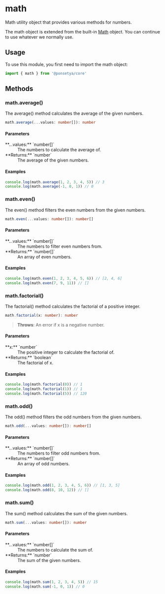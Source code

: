 
# <Badge const /> math

Math utility object that provides various methods for numbers.

The math object is extended from the built-in [Math](/glossary#math) object. You can continue to use whatever we normally use.

## Usage

To use this module, you first need to import the math object:

```ts copy
import { math } from '@ponsetya/core'
```

## Methods

### math.average()

The average() method calculates the average of the given numbers.

```ts
math.average(...values: number[]): number
```

#### Parameters

<dl>
  <dt>**...values:** `number[]`</dt>
  <dd>The numbers to calculate the average of.</dd>
  <dt>**Returns:** `number`</dt>
  <dd>The average of the given numbers.</dd>
</dl>

#### Examples

```ts copy
console.log(math.average(1, 2, 3, 4, 5)) // 3
console.log(math.average(-1, 0, 1)) // 0
```

### math.even()

The even() method filters the even numbers from the given numbers.

```ts
math.even(...values: number[]): number[]
```

#### Parameters

<dl>
  <dt>**...values:** `number[]`</dt>
  <dd>The numbers to filter even numbers from.</dd>
  <dt>**Returns:** `number[]`</dt>
  <dd>An array of even numbers.</dd>
</dl>

#### Examples

```ts copy
console.log(math.even(1, 2, 3, 4, 5, 6)) // [2, 4, 6]
console.log(math.even(7, 9, 11)) // []
```

### math.factorial()

The factorial() method calculates the factorial of a positive integer.

```ts
math.factorial(x: number): number
```

> **Throws**: An error if x is a negative number.

#### Parameters

<dl>
  <dt>**x:** `number`</dt>
  <dd>The positive integer to calculate the factorial of.</dd>
  <dt>**Returns:** `boolean`</dt>
  <dd>The factorial of x.</dd>
</dl>

#### Examples

```ts copy
console.log(math.factorial(0)) // 1
console.log(math.factorial(1)) // 1
console.log(math.factorial(5)) // 120
```

### math.odd()

The odd() method filters the odd numbers from the given numbers.

```ts
math.odd(...values: number[]): number[]
```

#### Parameters

<dl>
  <dt>**...values:** `number[]`</dt>
  <dd>The numbers to filter odd numbers from.</dd>
  <dt>**Returns:** `number[]`</dt>
  <dd>An array of odd numbers.</dd>
</dl>

#### Examples

```ts copy
console.log(math.odd(1, 2, 3, 4, 5, 6)) // [1, 3, 5]
console.log(math.odd(8, 10, 12)) // []
```

### math.sum()

The sum() method calculates the sum of the given numbers.

```ts
math.sum(...values: number[]): number
```

#### Parameters

<dl>
  <dt>**...values:** `number[]`</dt>
  <dd>The numbers to calculate the sum of.</dd>
  <dt>**Returns:** `number`</dt>
  <dd>The sum of the given numbers.</dd>
</dl>

#### Examples

```ts copy
console.log(math.sum(1, 2, 3, 4, 5)) // 15
console.log(math.sum(-1, 0, 1)) // 0
```
